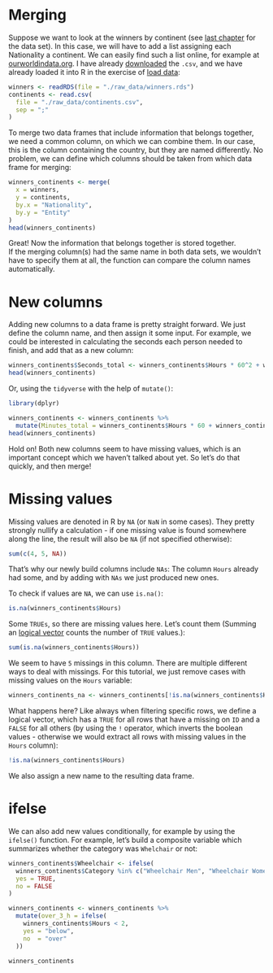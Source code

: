 # Merging

Suppose we want to look at the winners by continent (see [last chapter](subsetting.qmd) for the data set). In this case, we will have to add a list assigning each Nationality a continent. We can easily find such a list online, for example at [ourworldindata.org](https://ourworldindata.org/grapher/continents-according-to-our-world-in-data). I have already [downloaded](https://github.com/nickhaf/r_tutorial/tree/main/raw_data) the `.csv`, and we have already loaded it into R in the exercise of [load data](load_data.qmd):

```r
winners <- readRDS(file = "./raw_data/winners.rds")
continents <- read.csv(
  file = "./raw_data/continents.csv",
  sep = ";"
)
```

To merge two data frames that include information that belongs together, we need a common column, on which we can combine them. In our case, this is the column containing the country, but they are named differently. No problem, we can define which columns should be taken from which data frame for merging:

```r
winners_continents <- merge(
  x = winners,
  y = continents,
  by.x = "Nationality",
  by.y = "Entity"
)
head(winners_continents)
```

Great! Now the information that belongs together is stored together.\
If the merging column(s) had the same name in both data sets, we wouldn't have to specify them at all, the function can compare the column names automatically.

# New columns

Adding new columns to a data frame is pretty straight forward. We just define the column name, and then assign it some input. For example, we could be interested in calculating the seconds each person needed to finish, and add that as a new column:

```r
winners_continents$Seconds_total <- winners_continents$Hours * 60^2 + winners_continents$Minutes * 60 + winners_continents$Seconds
head(winners_continents)
```

Or, using the `tidyverse` with the help of `mutate()`:

::: tidy
```r
library(dplyr)

winners_continents <- winners_continents %>%
  mutate(Minutes_total = winners_continents$Hours * 60 + winners_continents$Minutes * winners_continents$Seconds / 60)
head(winners_continents)
```
:::

Hold on! Both new columns seem to have missing values, which is an important concept which we haven't talked about yet. So let's do that quickly, and then merge!

# Missing values

Missing values are denoted in R by `NA` (or `NaN` in some cases). They pretty strongly nullify a calculation - if one missing value is found somewhere along the line, the result will also be `NA` (if not specified otherwise):

```r
sum(c(4, 5, NA))
```

That's why our newly build columns include `NAs`: The column `Hours` already had some, and by adding with `NAs` we just produced new ones.

To check if values are `NA`, we can use `is.na()`:

```r
is.na(winners_continents$Hours)
```

Some `TRUEs`, so there are missing values here. Let's count them (Summing an [logical vector](basics.qmd#comparisons-and-logical-operators) counts the number of `TRUE` values.):

```r
sum(is.na(winners_continents$Hours))
```

We seem to have `5` missings in this column. There are multiple different ways to deal with missings. For this tutorial, we just remove cases with missing values on the `Hours` variable:

```r
winners_continents_na <- winners_continents[!is.na(winners_continents$Hours), ]
```

What happens here? Like always when filtering specific rows, we define a logical vector, which has a `TRUE` for all rows that have a missing on `ID` and a `FALSE` for all others (by using the `!` operator, which inverts the boolean values - otherwise we would extract all rows with missing values in the `Hours` column):

```r
!is.na(winners_continents$Hours)
```

We also assign a new name to the resulting data frame.

# ifelse

We can also add new values conditionally, for example by using the `ifelse()` function. For example, let's build a composite variable which summarizes whether the category was `Whelchair` or not:

```r
winners_continents$Wheelchair <- ifelse(
  winners_continents$Category %in% c("Wheelchair Men", "Wheelchair Women"),
  yes = TRUE,
  no = FALSE
)
```

::: tidy
```r
winners_continents <- winners_continents %>%
  mutate(over_3_h = ifelse(
    winners_continents$Hours < 2,
    yes = "below",
    no  = "over"
  ))

winners_continents
```
:::
